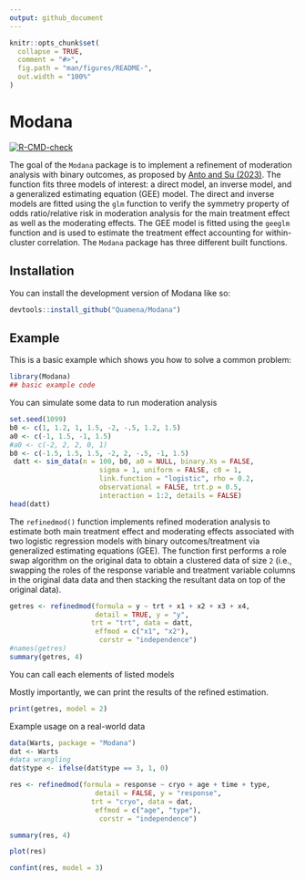 ```yaml
---
output: github_document
---
```


<!-- README.md is generated from README.Rmd. Please edit that file -->

```r
knitr::opts_chunk$set(
  collapse = TRUE,
  comment = "#>",
  fig.path = "man/figures/README-",
  out.width = "100%"
)
```

# Modana

<!-- badges: start -->
[![R-CMD-check](https://github.com/gvegayon/Modana/actions/workflows/R-CMD-check.yaml/badge.svg)](https://github.com/gvegayon/Modana/actions/workflows/R-CMD-check.yaml)
<!-- badges: end -->

The goal of the `Modana` package is to implement a refinement of moderation analysis with binary outcomes, as proposed by [Anto and Su (2023)](https://doi.org/10.1177/09622802231151206). The function fits three models of interest: a direct model, an inverse model, and a generalized estimating equation (GEE) model. The direct and inverse models are fitted using the `glm` function to verify the symmetry property of odds ratio/relative risk in moderation analysis for the main treatment effect as well as the moderating effects. The GEE model is fitted using the `geeglm` function and is used to estimate the treatment effect accounting for within-cluster correlation. The `Modana` package has three different built functions.

## Installation

You can install the development version of Modana like so:

``` r
devtools::install_github("Quamena/Modana")
```

## Example

This is a basic example which shows you how to solve a common problem:

```r
library(Modana)
## basic example code
```


You can simulate some data to run moderation analysis
```r
set.seed(1099)
b0 <- c(1, 1.2, 1, 1.5, -2, -.5, 1.2, 1.5)
a0 <- c(-1, 1.5, -1, 1.5)
#a0 <- c(-2, 2, 2, 0, 1)
b0 <- c(-1.5, 1.5, 1.5, -2, 2, -.5, -1, 1.5)
 datt <- sim_data(n = 100, b0, a0 = NULL, binary.Xs = FALSE,
                      sigma = 1, uniform = FALSE, c0 = 1,
                      link.function = "logistic", rho = 0.2,
                      observational = FALSE, trt.p = 0.5,
                      interaction = 1:2, details = FALSE)
head(datt)
```



The `refinedmod()` function implements refined moderation analysis to estimate both main treatment effect and moderating effects associated with two logistic regression models with binary outcomes/treatment via generalized estimating equations (GEE). 
The function first performs a role swap algorithm on the original data to obtain a clustered data of size `2` (i.e., swapping the roles of the response variable and treatment variable columns in the original data data and then stacking the resultant data on top of the original data).

```r
getres <- refinedmod(formula = y ~ trt + x1 + x2 + x3 + x4,
                     detail = TRUE, y = "y",
                    trt = "trt", data = datt,
                     effmod = c("x1", "x2"),
                      corstr = "independence")
#names(getres)
summary(getres, 4)
```

You can call each elements of listed models

Mostly importantly, we can print the results of the refined estimation.
```r
print(getres, model = 2)
```


Example usage on a real-world data
```r
data(Warts, package = "Modana")
dat <- Warts
#data wrangling
dat$type <- ifelse(dat$type == 3, 1, 0)
```


```r
res <- refinedmod(formula = response ~ cryo + age + time + type,
                     detail = FALSE, y = "response",
                    trt = "cryo", data = dat,
                     effmod = c("age", "type"),
                      corstr = "independence")

summary(res, 4)
```


```r
plot(res)
```


```r
confint(res, model = 3)
```

